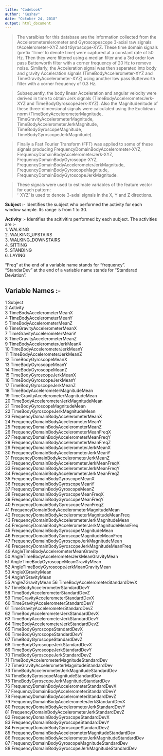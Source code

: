 ---
title: "Codebook"
author: "Keshav"
date: "October 24, 2018"
output: html_document
---


>The varaibles for this database are the information collected from the Accelerometerelerometer and Gyroscopescope 3-axial raw signals tAccelerometer-XYZ and tGyroscope-XYZ. These time domain signals (prefix 'Time' to denote time) were captured at a constant rate of 50 Hz. Then they were filtered using a median filter and a 3rd order low pass Butterworth filter with a corner frequency of 20 Hz to remove noise. Similarly, the Acceleration signal was then separated into body and gravity Acceleration signals (TimeBodyAccelerometer-XYZ and TimeGravityAccelerometer-XYZ) using another low pass Butterworth filter with a corner frequency of 0.3 Hz. 

>Subsequently, the body linear Acceleration and angular velocity were derived in time to obtain Jerk signals (TimeBodyAccelerometerJerk-XYZ and TimeBodyGyroscopeJerk-XYZ). Also the Magnitudenitude of these three-dimensional signals were calculated using the Euclidean norm (TimeBodyAccelerometerMagnitude, TimeGravityAccelerometerMagnitude, TimeBodyAccelerometerJerkMagnitude, TimeBodyGyroscopeMagnitude, TimeBodyGyroscopeJerkMagnitude). 

>Finally a Fast Fourier Transform (FFT) was applied to some of these signals producing FrequencyDomainBodyAccelerometer-XYZ, FrequencyDomainBodyAccelerometerJerk-XYZ, FrequencyDomainBodyGyroscope-XYZ, FrequencyDomainBodyAccelerometerJerkMagnitude, FrequencyDomainBodyGyroscopeMagnitude, FrequencyDomainBodyGyroscopeJerkMagnitude. 

>These signals were used to estimate variables of the feature vector for each pattern:  
'-XYZ' is used to denote 3-axial signals in the X, Y and Z directions.


**Subject** :- Identifies the subject who performed the activity for each window sample. Its range is from 1 to 30. 

**Activity** :- Identifies the acitivitirs performed by each subject. The activities are  :-      
			1. WALKING  
			2. WALKING_UPSTAIRS   
			3. WALKING_DOWNSTAIRS   
			4. SITTING   
			5. STANDING   
			6. LAYING  
			 
"Freq" at the end of a variable name stands for "frequency".    
"StandarDev" at the end of a variable name stands for "Standarad Deviation".    

## Variable Names :- 

1 Subject  
2 Activity   
3 TimeBodyAccelerometerMeanX   
4 TimeBodyAccelerometerMeanY   
5 TimeBodyAccelerometerMeanZ   
6 TimeGravityAccelerometerMeanX   
7 TimeGravityAccelerometerMeanY   
8 TimeGravityAccelerometerMeanZ   
9 TimeBodyAccelerometerJerkMeanX   
10 TimeBodyAccelerometerJerkMeanY   
11 TimeBodyAccelerometerJerkMeanZ   
12 TimeBodyGyroscopeMeanX   
13 TimeBodyGyroscopeMeanY   
14 TimeBodyGyroscopeMeanZ   
15 TimeBodyGyroscopeJerkMeanX   
16 TimeBodyGyroscopeJerkMeanY   
17 TimeBodyGyroscopeJerkMeanZ   
18 TimeBodyAccelerometerMagnitudeMean   
19 TimeGravityAccelerometerMagnitudeMean    
20 TimeBodyAccelerometerJerkMagnitudeMean    
21 TimeBodyGyroscopeMagnitudeMean   
22 TimeBodyGyroscopeJerkMagnitudeMean    
23 FrequencyDomainBodyAccelerometerMeanX    
24 FrequencyDomainBodyAccelerometerMeanY    
25 FrequencyDomainBodyAccelerometerMeanZ    
26 FrequencyDomainBodyAccelerometerMeanFreqX    
27 FrequencyDomainBodyAccelerometerMeanFreqY    
28 FrequencyDomainBodyAccelerometerMeanFreqZ    
29 FrequencyDomainBodyAccelerometerJerkMeanX    
30 FrequencyDomainBodyAccelerometerJerkMeanY    
31 FrequencyDomainBodyAccelerometerJerkMeanZ    
32 FrequencyDomainBodyAccelerometerJerkMeanFreqX   
33 FrequencyDomainBodyAccelerometerJerkMeanFreqY       
34 FrequencyDomainBodyAccelerometerJerkMeanFreqZ    
35 FrequencyDomainBodyGyroscopeMeanX    
36 FrequencyDomainBodyGyroscopeMeanY    
37 FrequencyDomainBodyGyroscopeMeanZ   
38 FrequencyDomainBodyGyroscopeMeanFreqX    
39 FrequencyDomainBodyGyroscopeMeanFreqY    
40 FrequencyDomainBodyGyroscopeMeanFreqZ    
41 FrequencyDomainBodyAccelerometerMagnitudeMean    
42 FrequencyDomainBodyAccelerometerMagnitudeMeanFreq     
43 FrequencyDomainBodyAccelerometerJerkMagnitudeMean     
44 FrequencyDomainBodyAccelerometerJerkMagnitudeMeanFreq    
45 FrequencyDomainBodyGyroscopeMagnitudeMean    
46 FrequencyDomainBodyGyroscopeMagnitudeMeanFreq     
47 FrequencyDomainBodyGyroscopeJerkMagnitudeMean  
48 FrequencyDomainBodyGyroscopeJerkMagnitudeMeanFreq    
49 AngleTimeBodyAccelerometerMeanGravity     
50 AngleTimeBodyAccelerometerJerkMeanGravityMean    
51 AngleTimeBodyGyroscopeMeanGravityMean     
52 AngleTimeBodyGyroscopeJerkMeanGravityMean     
53 AngleXGravityMean     
54 AngleYGravityMean     
55 AngleZGravityMean
56 TimeBodyAccelerometerStandardDevX    
57 TimeBodyAccelerometerStandardDevY     
58 TimeBodyAccelerometerStandardDevZ     
59 TimeGravityAccelerometerStandardDevX   
60 TimeGravityAccelerometerStandardDevY    
61 TimeGravityAccelerometerStandardDevZ   
62 TimeBodyAccelerometerJerkStandardDevX   
63 TimeBodyAccelerometerJerkStandardDevY   
64 TimeBodyAccelerometerJerkStandardDevZ   
65 TimeBodyGyroscopeStandardDevX    
66 TimeBodyGyroscopeStandardDevY   
67 TimeBodyGyroscopeStandardDevZ    
68 TimeBodyGyroscopeJerkStandardDevX    
69 TimeBodyGyroscopeJerkStandardDevY    
70 TimeBodyGyroscopeJerkStandardDevZ         
71 TimeBodyAccelerometerMagnitudeStandardDev   
72 TimeGravityAccelerometerMagnitudeStandardDev    
73 TimeBodyAccelerometerJerkMagnitudeStandardDev    
74 TimeBodyGyroscopeMagnitudeStandardDev    
75 TimeBodyGyroscopeJerkMagnitudeStandardDev    
76 FrequencyDomainBodyAccelerometerStandardDevX    
77 FrequencyDomainBodyAccelerometerStandardDevY    
78 FrequencyDomainBodyAccelerometerStandardDevZ      
79 FrequencyDomainBodyAccelerometerJerkStandardDevX    
80 FrequencyDomainBodyAccelerometerJerkStandardDevY     
81 FrequencyDomainBodyAccelerometerJerkStandardDevZ      
82 FrequencyDomainBodyGyroscopeStandardDevX   
83 FrequencyDomainBodyGyroscopeStandardDevY   
84 FrequencyDomainBodyGyroscopeStandardDevZ   
85 FrequencyDomainBodyAccelerometerMagnitudeStandardDev    
86 FrequencyDomainBodyAccelerometerJerkMagnitudeStandardDev   
87 FrequencyDomainBodyGyroscopeMagnitudeStandardDev   
88 FrequencyDomainBodyGyroscopeJerkMagnitudeStandardDev     


